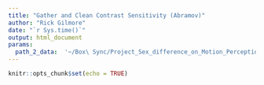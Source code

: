 ```yaml
---
title: "Gather and Clean Contrast Sensitivity (Abramov)"
author: "Rick Gilmore"
date: "`r Sys.time()`"
output: html_document
params:
  path_2_data:  '~/Box\ Sync/Project_Sex_difference_on_Motion_Perception/data/contrast_sensitivity_task_data/'
---
```


```r
knitr::opts_chunk$set(echo = TRUE)
```

